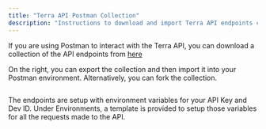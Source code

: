 ```yaml
---
title: "Terra API Postman Collection"
description: "Instructions to download and import Terra API endpoints collection in Postman"
---
```

If you are using Postman to interact with the Terra API, you can download a collection of the API endpoints from [here](https://www.postman.com/terraapi/workspace/16728263-411a-420e-9e65-604b6d64d9c2/overview)

On the right, you can export the collection and then import it into your Postman environment. Alternatively, you can fork the collection.

<img className="block" src="images/files_readme_io/_98a981a_image.png" alt="" />

The endpoints are setup with environment variables for your API Key and Dev ID. Under Environments, a template is provided to setup those variables for all the requests made to the API.

<img className="block" src="images/files_readme_io/_4b8d34d_image.png" alt="" />

